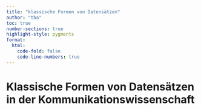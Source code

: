 ```yaml
---
title: "klassische Formen von Datensätzen"
author: "tba"
toc: true
number-sections: true
highlight-style: pygments
format:
  html:
    code-fold: false
    code-line-numbers: true
---
```


# Klassische Formen von Datensätzen in der Kommunikationswissenschaft
